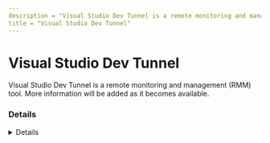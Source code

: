 ```yaml
---
description = "Visual Studio Dev Tunnel is a remote monitoring and management (RMM) tool. More information will be added as it becomes available."
title = "Visual Studio Dev Tunnel"
---
```




# Visual Studio Dev Tunnel

Visual Studio Dev Tunnel is a remote monitoring and management (RMM) tool. More information will be added as it becomes available.

### Details
<Details author={""}
         category={""}
         created={""}
         website={""}
         lastModified={"2024-02-07"}
         privileges={""}
         free={ false }
         verification={ false }
/>






### Forensic Artifacts




#### Network Artifacts
<EuiSpacer size="xl"/>
<NetworkArtifactsTable data={ [{"Description": "Known remote domains", "Domains": ["global.rel.tunnels.api.visualstudio.com", "*.rel.tunnels.api.visualstudio.com", "*.devtunnels.ms"], "Ports": []}] }/>




### Detections
- Detects potential network activity of Visual Studio Dev Tunnel RMM tool
  - [Sigma Rule](https://github.com/magicsword-io/LOLRMM/blob/main/detections/sigma/visual_studio_dev_tunnel_network_sigma.yml)

### References
- [https://learn.microsoft.com/en-us/azure/developer/dev-tunnels/security](https://learn.microsoft.com/en-us/azure/developer/dev-tunnels/security)

